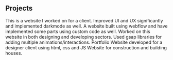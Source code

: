 ## Projects

<ProjectCard title="Cryptowin.io" link="http://cryptowin.io/" bg="linear-gradient(to right, #D4145A 0%, #FBB03B 100%)">
This is a website I worked on for a client. Improved UI and UX significantly and implemented darkmode as well. 
</ProjectCard>

<ProjectCard title="Ukcareersfair.com" link="https://www.ukcareersfair.com" bg="linear-gradient(to right, #662d8c 0%, #ed1e79 100%)">
A website built using webflow and have implemented some parts using custom code as well. 
</ProjectCard>

<ProjectCard title="blucreative.agency" link="https://www.blucreative.agency/" bg="linear-gradient(to right, #009245 0%, #fcef21 100%)">
Worked on this website in both designing and developing sectors. Used gsap libraries for adding multiple animations/interactions. 
</ProjectCard>

<ProjectCard title="yasharai.com" link="https://www.yasharai.com" bg="linear-gradient(to right, #662d8c 0%, #ed1e79 100%)">
Portfolio Website developed for a designer client using html, css and JS
</ProjectCard>

<ProjectCard title="PKCBuilders.com" link="https://www.behance.net/gallery/58937147/Freiheit" bg="linear-gradient(to right, #009245 0%, #fcef21 100%)">
Website for construction and building houses.
</ProjectCard>

